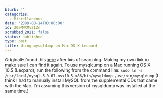 ```yaml
---
blurb: ''
categories:
  - Miscellaneous
date: '2009-08-14T00:00:00'
id: 20eMWXMv2IZn
scrubbed_2021: false
status: published
type: post
title: Using mysqldump on Mac OS X Leopard
---
```


Originally found this
[here](http://www.themomorohoax.com/2008/12/29/use-mysqldump-with-leopard)
after lots of searching. Making my own link to make sure I can find
it again. To use mysqldump on a Mac running OS X 10.5 (Leopard),
run the following from the command line:
`sudo ln -s /usr/local/mysql-5.0.67-osx10.5-x86/bin/mysqldump /usr/bin/mysqldump`
(I think I had to manually install MySQL from the supplemental CDs
that came with the Mac. I'm assuming this version of mysqldump was
installed at the same time.)
